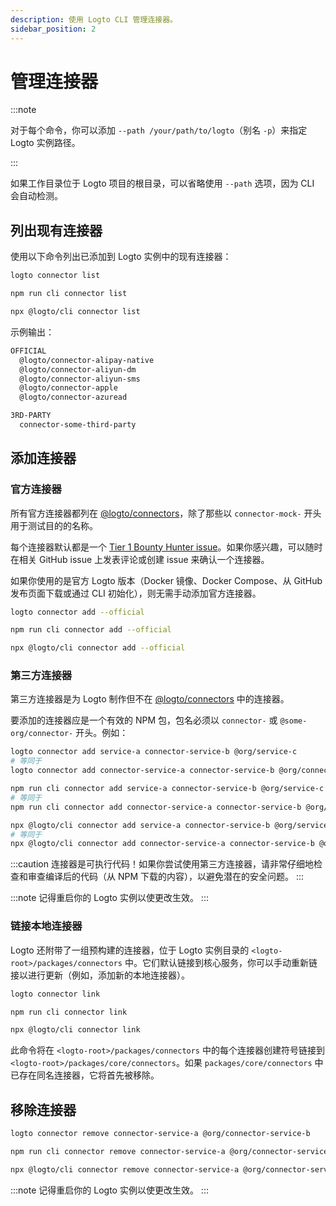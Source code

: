 ```yaml
---
description: 使用 Logto CLI 管理连接器。
sidebar_position: 2
---
```



# 管理连接器

:::note

对于每个命令，你可以添加 `--path /your/path/to/logto`（别名 `-p`）来指定 Logto 实例路径。

:::

如果工作目录位于 Logto 项目的根目录，可以省略使用 `--path` 选项，因为 CLI 会自动检测。

## 列出现有连接器

使用以下命令列出已添加到 Logto 实例中的现有连接器：

<Tabs groupId="cmd">

  <TabItem value="cli" label="CLI">

```bash
logto connector list
```

  </TabItem>
  <TabItem value="local" label="Local">

```bash
npm run cli connector list
```

  </TabItem>
  
  <TabItem value="npx" label="npx">

```bash
npx @logto/cli connector list
```

  </TabItem>

</Tabs>

示例输出：

```bash
OFFICIAL
  @logto/connector-alipay-native
  @logto/connector-aliyun-dm
  @logto/connector-aliyun-sms
  @logto/connector-apple
  @logto/connector-azuread

3RD-PARTY
  connector-some-third-party
```

## 添加连接器

### 官方连接器

所有官方连接器都列在 [@logto/connectors](https://github.com/logto-io/logto/tree/master/packages/connectors)，除了那些以 `connector-mock-` 开头用于测试目的的名称。

<Admonition type="tip" title="征集贡献者！">

每个连接器默认都是一个 [Tier 1 Bounty Hunter issue](https://github.com/logto-io/logto/issues/1861)。如果你感兴趣，可以随时在相关 GitHub issue 上发表评论或创建 issue 来确认一个连接器。

</Admonition>

如果你使用的是官方 Logto 版本（Docker 镜像、Docker Compose、从 GitHub 发布页面下载或通过 CLI 初始化），则无需手动添加官方连接器。

<Tabs groupId="cmd">

  <TabItem value="cli" label="CLI">

```bash
logto connector add --official
```

  </TabItem>
  <TabItem value="local" label="Local">

```bash
npm run cli connector add --official
```

  </TabItem>
  <TabItem value="npx" label="npx">

```bash
npx @logto/cli connector add --official
```

  </TabItem>

</Tabs>

### 第三方连接器

第三方连接器是为 Logto 制作但不在 [@logto/connectors](https://github.com/logto-io/logto/tree/master/packages/connectors) 中的连接器。

要添加的连接器应是一个有效的 NPM 包，包名必须以 `connector-` 或 `@some-org/connector-` 开头。例如：

<Tabs groupId="cmd">

  <TabItem value="cli" label="CLI">

```bash
logto connector add service-a connector-service-b @org/service-c
# 等同于
logto connector add connector-service-a connector-service-b @org/connector-service-c
```

  </TabItem>
  <TabItem value="local" label="Local">

```bash
npm run cli connector add service-a connector-service-b @org/service-c
# 等同于
npm run cli connector add connector-service-a connector-service-b @org/connector-service-c
```

  </TabItem>
  <TabItem value="npx" label="npx">

```bash
npx @logto/cli connector add service-a connector-service-b @org/service-c
# 等同于
npx @logto/cli connector add connector-service-a connector-service-b @org/connector-service-c
```

  </TabItem>

</Tabs>

:::caution
连接器是可执行代码！如果你尝试使用第三方连接器，请非常仔细地检查和审查编译后的代码（从 NPM 下载的内容），以避免潜在的安全问题。
:::

:::note
记得重启你的 Logto 实例以使更改生效。
:::

### 链接本地连接器

Logto 还附带了一组预构建的连接器，位于 Logto 实例目录的 `<logto-root>/packages/connectors` 中。它们默认链接到核心服务，你可以手动重新链接以进行更新（例如，添加新的本地连接器）。

<Tabs groupId="cmd">

  <TabItem value="cli" label="CLI">

```bash
logto connector link
```

  </TabItem>
  <TabItem value="local" label="Local">

```bash
npm run cli connector link
```

  </TabItem>
  <TabItem value="npx" label="npx">

```bash
npx @logto/cli connector link
```

  </TabItem>

</Tabs>

此命令将在 `<logto-root>/packages/connectors` 中的每个连接器创建符号链接到 `<logto-root>/packages/core/connectors`。如果 `packages/core/connectors` 中已存在同名连接器，它将首先被移除。

## 移除连接器

<Tabs groupId="cmd">

  <TabItem value="cli" label="CLI">

```bash
logto connector remove connector-service-a @org/connector-service-b
```

  </TabItem>
  <TabItem value="local" label="Local">

```bash
npm run cli connector remove connector-service-a @org/connector-service-b
```

  </TabItem>
  <TabItem value="npx" label="npx">

```bash
npx @logto/cli connector remove connector-service-a @org/connector-service-b
```

  </TabItem>

</Tabs>

:::note
记得重启你的 Logto 实例以使更改生效。
:::
